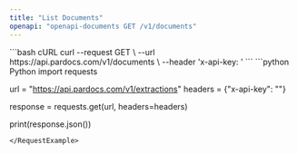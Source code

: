 ---
title: "List Documents"
openapi: "openapi-documents GET /v1/documents"
---

<RequestExample>
```bash cURL
curl --request GET \
  --url https://api.pardocs.com/v1/documents \
  --header 'x-api-key: <api-key>'
```
```python Python
import requests

url = "https://api.pardocs.com/v1/extractions"
headers = {"x-api-key": "<api-key>"}

response = requests.get(url, headers=headers)

print(response.json())
```
</RequestExample>
